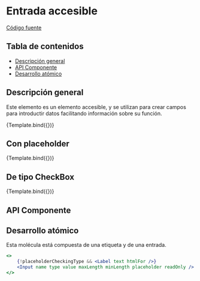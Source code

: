 
<Meta title="Molecules/AccessibleInput" component={AccessibleInput} />


# Entrada accesible

[Código fuente](https://github.com/SGDavid2719/DesignSystem/tree/master/src/stories/molecules/AccessibleInput)

## Tabla de contenidos

-   [Descripción general](#descripción-general)
-   [API Componente](#api-componente)
-   [Desarrollo atómico](#desarrollo-atómico)

## Descripción general

Este elemento es un elemento accesible, y se utilizan para crear campos para introductir datos facilitando información sobre su función.

<Canvas>
    <Story
        name="Default"
        args={{
            name: "AccessibleInput",
            htmlFor: "AccessibleInput",
            text: "AccessibleInput",
        }}
    >
        {Template.bind({})}
    </Story>
</Canvas>

## Con placeholder

<Canvas>
    <Story
        name="With Placeholder"
        args={{
            name: "AccessibleInput",
            htmlFor: "AccessibleInput",
            text: "AccessibleInput",
            placeholder: "AccessibleInput",
        }}
    >
        {Template.bind({})}
    </Story>
</Canvas>

## De tipo CheckBox

<Canvas>
    <Story
        name="Checkbox"
        args={{
            name: "AccessibleInput",
            htmlFor: "AccessibleInput",
            text: "AccessibleInput",
            type: "checkbox",
            placeholder: "AccessibleInput",
        }}
    >
        {Template.bind({})}
    </Story>
</Canvas>

## API Componente

<Props of={AccessibleInput} />

## Desarrollo atómico

Esta molécula está compuesta de una etiqueta y de una entrada.

```jsx
<>
    {!placeholderCheckingType && <Label text htmlFor />}
    <Input name type value maxLength minLength placeholder readOnly />
</>
```
